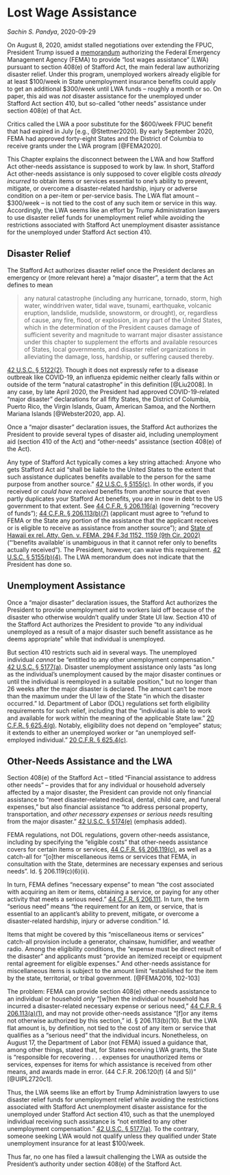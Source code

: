 # Lost Wage Assistance {#lwa}

_Sachin S. Pandya_, 2020-09-29

On August 8, 2020, amidst stalled negotiations over extending the FPUC, President Trump issued a [memorandum](https://www.whitehouse.gov/presidential-actions/memorandum-authorizing-needs-assistance-program-major-disaster-declarations-related-coronavirus-disease-2019/) authorizing the Federal Emergency Management Agency (FEMA) to provide "lost wages assistance" (LWA) pursuant to section 408(e) of Stafford Act, the main federal law authorizing disaster relief. Under this program, unemployed workers already eligible for at least \$100/week in State unemployment insurance benefits could apply to get an additional \$300/week until LWA funds -- roughly a month or so. On paper, this aid was _not_ disaster assistance for the unemployed under Stafford Act section 410, but so-called "other needs" assistance under section 408(e) of that Act.

Critics called the LWA a poor substitute for the \$600/week FPUC benefit that had expired in July [e.g., @Stettner2020]. By early September 2020, FEMA had approved forty-eight States and the District of Columbia to receive grants under the LWA program [@FEMA2020].

This Chapter explains the disconnect between the LWA and how Stafford Act other-needs assistance is supposed to work by law.  In short, Stafford Act other-needs assistance is only supposed to cover eligible costs _already incurred_ to obtain items or services essential to one's ability to prevent, mitigate, or overcome a disaster-related hardship, injury or adverse condition on a per-item or per-service basis. The LWA flat amount -- \$300/week -- is not tied to the cost of any such item or service in this way.  Accordingly, the LWA seems like an effort by Trump Administration lawyers to use disaster relief funds for unemployment relief while avoiding the restrictions associated with Stafford Act unemployment disaster assistance for the unemployed under Stafford Act section 410.

## Disaster Relief

The Stafford Act authorizes disaster relief once the President declares an emergency or (more relevant here) a "major disaster", a term that the Act defines to mean 

>any natural catastrophe (including any hurricane, tornado, storm, high water, winddriven water, tidal wave, tsunami, earthquake, volcanic eruption, landslide, mudslide, snowstorm, or drought), or, regardless of cause, any fire, flood, or explosion, in any part of the United States, which in the determination of the President causes damage of sufficient severity and magnitude to warrant major disaster assistance under this chapter to supplement the efforts and available resources of States, local governments, and disaster relief organizations in alleviating the damage, loss, hardship, or suffering caused thereby.

[42 U.S.C. § 5122(2)](https://www.govinfo.gov/content/pkg/USCODE-2018-title42/html/USCODE-2018-title42-chap68-subchapI-sec5122.htm). Though it does not expressly refer to a disease outbreak like COVID-19, an influenza epidemic neither clearly falls within or outside of the term "natural catastrophe" in this definition [@Liu2008]. In any case, by late April 2020, the President had approved COVID-19-related "major disaster" declarations for all fifty States, the District of Columbia, Puerto Rico, the Virgin Islands, Guam, American Samoa, and the Northern Mariana Islands [@Webster2020, app. A].

Once a "major disaster" declaration issues, the Stafford Act authorizes the President to provide several types of disaster aid, including unemployment aid (section 410 of the Act) and "other-needs" assistance (section 408(e) of the Act).  

Any type of Stafford Act typically comes a key string attached: Anyone who gets Stafford Act aid "shall be liable to the United States to the extent that such assistance duplicates benefits available to the person for the same purpose from another source." [42 U.S.C. § 5155(c)](https://www.govinfo.gov/content/pkg/USCODE-2018-title42/html/USCODE-2018-title42-chap68-subchapIII-sec5155.htm). In other words, if you received or _could have received_ benefits from another source that even partly duplicates your Stafford Act benefits, you are in now in debt to the US government to that extent. See [44 C.F.R. § 206.116(a)](https://www.ecfr.gov/cgi-bin/text-idx?SID=5a0ed4a2f1e51d876b4c3050d531c885&mc=true&node=se44.1.206_1116&rgn=div8) (governing "recovery of funds"); [44 C.F.R. § 206.113(b)(7)](https://www.ecfr.gov/cgi-bin/text-idx?SID=5a0ed4a2f1e51d876b4c3050d531c885&mc=true&node=se44.1.206_1113&rgn=div8) (applicant must agree to "refund to FEMA or the State any portion of the assistance that the applicant receives or is eligible to receive as assistance from another source"); and [State of Hawaii ex rel. Atty. Gen. v. FEMA, 294 F.3d 1152, 1159 (9th Cir. 2002)](https://www.courtlistener.com/opinion/778161/state-of-hawaii-by-and-through-its-attorney-general-v-federal-emergency/) ("'benefits available' is unambiguous in that it cannot refer only to benefits actually received"). The President, however, can waive this requirement. [42 U.S.C. § 5155(b)(4)](https://www.govinfo.gov/content/pkg/USCODE-2018-title42/html/USCODE-2018-title42-chap68-subchapIII-sec5155.htm). The LWA memorandum does not indicate that the President has done so. 

## Unemployment Assistance

Once a "major disaster" declaration issues, the Stafford Act authorizes the President to provide unemployment aid to workers laid off because of the disaster who otherwise wouldn't qualify under State UI law. Section 410 of the Stafford Act authorizes the President to provide "to any individual unemployed as a result of a major disaster such benefit assistance as he deems appropriate" while that individual is unemployed. 

But section 410 restricts such aid in several ways. The unemployed individual _cannot_ be "entitled to any other unemployment compensation." [42 U.S.C. § 5177(a)](https://www.govinfo.gov/content/pkg/USCODE-2018-title42/html/USCODE-2018-title42-chap68-subchapIV-sec5177.htm). Disaster unemployment assistance only lasts "as long as the individual's unemployment caused by the major disaster continues or until the individual is reemployed in a suitable position," but no longer than 26 weeks after the major disaster is declared. The amount can't be more than the maximum under the UI law of the State "in which the disaster occurred." Id. Department of Labor (DOL) regulations set forth eligibility requirements for such relief, including that the "individual is able to work and available for work within the meaning of the applicable State law." [20 C.F.R. § 625.4(g)](https://www.ecfr.gov/cgi-bin/text-idx?SID=5a0ed4a2f1e51d876b4c3050d531c885&mc=true&node=se20.3.625_14&rgn=div8). Notably, eligibility does not depend on "employee" status; it extends to either an unemployed worker or "an unemployed self-employed individual." [20 C.F.R. § 625.4(c)](https://www.ecfr.gov/cgi-bin/text-idx?SID=5a0ed4a2f1e51d876b4c3050d531c885&mc=true&node=se20.3.625_14&rgn=div8).

## Other-Needs Assistance and the LWA

Section 408(e) of the Stafford Act -- titled "Financial assistance to address other needs" -- provides that for any individual or household adversely affected by a major disaster, the President can provide not only financial assistance to "meet disaster-related medical, dental, child care, and funeral expenses," but also financial assistance "to address personal property, transportation, and _other necessary expenses or serious needs_ resulting from the major disaster." [42 U.S.C. § 5174(e)](https://uscode.house.gov/view.xhtml?req=granuleid:USC-prelim-title42-section5174&num=0&edition=prelim) (emphasis added).

FEMA regulations, not DOL regulations, govern other-needs assistance, including by specifying the "eligible costs" that other-needs assistance covers for certain items or services, [44 C.F.R. §§ 206.119(c)](https://www.ecfr.gov/cgi-bin/text-idx?SID=dd7329776ce2c3d5c330142b6a548d8a&mc=true&node=se44.1.206_1119&rgn=div8), as well as a catch-all for "[o]ther miscellaneous items or services that FEMA, in consultation with the State, determines are necessary expenses and serious needs". Id. § 206.119(c)(6)(ii). 

In turn, FEMA defines "necessary expense" to mean "the cost associated with acquiring an item or items, obtaining a service, or paying for any other activity that meets a serious need." [44 C.F.R. § 206.111](https://www.ecfr.gov/cgi-bin/text-idx?SID=dd7329776ce2c3d5c330142b6a548d8a&mc=true&node=se44.1.206_1111&rgn=div8). In turn, the term "serious need" means "the requirement for an item, or service, that is essential to an applicant's ability to prevent, mitigate, or overcome a disaster-related hardship, injury or adverse condition." Id.  

Items that might be covered by this "miscellaneous items or services" catch-all provision include a generator, chainsaw, humidifier, and weather radio. Among the eligibility conditions, the "expense must be direct result of the disaster" and applicants must "provide an itemized receipt or equipment rental agreement for eligible expenses." And other-needs assistance for miscellaneous items is subject to the amount limit "established for the item by the state, territorial, or tribal government. [@FEMA2016, 102-103]

The problem: FEMA can provide section 408(e) other-needs assistance to an individual or household _only_ "[w]hen the individual or household has incurred a disaster-related necessary expense or serious need," [44 C.F.R. § 206.113(a)(1)](https://www.ecfr.gov/cgi-bin/text-idx?SID=dd7329776ce2c3d5c330142b6a548d8a&mc=true&node=se44.1.206_1113&rgn=div8), and may not provide other-needs assistance "[f]or any items not otherwise authorized by this section," id. § 206.113(b)(10). But the LWA flat amount is, by definition, not tied to the cost of any item or service that qualifies as a "serious need" that the individual incurs.  Nonetheless, on August 17, the Department of Labor (not FEMA) issued a guidance that, among other things, stated that, for States receiving LWA grants, the State is "responsible for recovering  . . . expenses for unauthorized items or services, expenses for items for which assistance is received from other means, and awards made in error. (44 C.F.R. 206.120(f) (4 and 5))" [@UIPL2720c1].

Thus, the LWA seems like an effort by Trump Administration lawyers to use disaster relief funds for unemployment relief while avoiding the restrictions associated with Stafford Act unemployment disaster assistance for the unemployed under Stafford Act section 410, such as that the unemployed individual receiving such assistance is "not entitled to any other unemployment compensation." [42 U.S.C. § 5177(a)](https://www.govinfo.gov/content/pkg/USCODE-2018-title42/html/USCODE-2018-title42-chap68-subchapIV-sec5177.htm).  To the contrary, someone seeking LWA would not qualify unless they qualified under State unemployment insurance for at least \$100/week.

Thus far, no one has filed a lawsuit challenging the LWA as outside the President's authority under section 408(e) of the Stafford Act.
